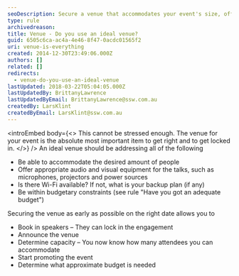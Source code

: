 ```yaml
---
seoDescription: Secure a venue that accommodates your event's size, offers necessary equipment and stays within budget to ensure a successful and well-planned event.
type: rule
archivedreason:
title: Venue - Do you use an ideal venue?
guid: 6505c6ca-ac4a-4e46-8f47-0acdc01565f2
uri: venue-is-everything
created: 2014-12-30T23:49:06.000Z
authors: []
related: []
redirects:
  - venue-do-you-use-an-ideal-venue
lastUpdated: 2018-03-22T05:04:05.000Z
lastUpdatedBy: BrittanyLawrence
lastUpdatedByEmail: BrittanyLawrence@ssw.com.au
createdBy: LarsKlint
createdByEmail: LarsKlint@ssw.com.au
---
```


<introEmbed
  body={<>
This cannot be stressed enough. The venue for your event is the absolute most important item to get right and to get locked in.
  </>}
/>
An ideal venue should be addressing all of the following

- Be able to accommodate the desired amount of people
- Offer appropriate audio and visual equipment for the talks, such as microphones, projectors and power sources
- Is there Wi-Fi available? If not, what is your backup plan (if any)
- Be within budgetary constraints (see rule "Have you got an adequate budget")

Securing the venue as early as possible on the right date allows you to

- Book in speakers – They can lock in the engagement
- Announce the venue
- Determine capacity – You now know how many attendees you can accommodate
- Start promoting the event
- Determine what approximate budget is needed
